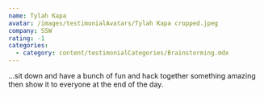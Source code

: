 ```yaml
---
name: Tylah Kapa
avatar: /images/testimonialAvatars/Tylah Kapa cropped.jpeg
company: SSW
rating: -1
categories:
  - category: content/testimonialCategories/Brainstorming.mdx
---
```


...sit down and have a bunch of fun and hack together something amazing then show it to everyone at the end of the day.
